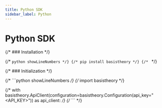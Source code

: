 ```yaml
---
title: Python SDK
sidebar_label: Python
---
```



# Python SDK

<GithubCard
  heading="Python SDK"
  icon={SDK.PYTHON}
  organization="basis-theory"
  repository="python-sdk"
/>

{/* ### Installation */}

{/* ```python showLineNumbers */}
{/* pip install basistheory */}
{/* ``` */}

{/* ### Initialization */}

{/* ```python showLineNumbers */}
{/* import basistheory */}

{/* with basistheory.ApiClient(configuration=basistheory.Configuration(api_key="<API_KEY>")) as api_client: */}
{/* ``` */}
